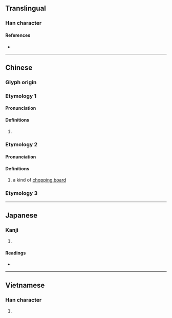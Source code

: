 {{character info/new}}
==Translingual==

===Han character===
{{Han char|rn=75|rad=木|as=08|sn=12|four=46994|canj=DWD|ids=⿰木果}}

====References====
* {{Han ref|kx=0534.200|dkj=14983|dj=0922.150|hdz=21232.010|uh=68F5|ud=26869|bh=B4CA|bd=46282}}

----

==Chinese==
{{zh-forms}}

===Glyph origin===
{{Han etym}}
===Etymology 1===
====Pronunciation====
{{zh-pron
|m=kē
|c=fo2,fo1,po1
|mn=ml:kho/qz:kher
|mn_note=kho - literary; kher - vernacular
|mc=y
|oc=y
|ma=zh-kē.ogg
|cat=cls
}}

====Definitions====
{{zh-hanzi}}

# {{zh-classifier|trees|cat=1}}
#: {{zh-x|有 一 棵 芒果 樹|There is a mango tree}}

===Etymology 2===
====Pronunciation====
{{zh-pron
|m=kě
|cat=n
}}
====Definitions====
{{zh-hanzi}}

# a kind of [[chopping board]]
===Etymology 3===
{{zh-see|梡|v}}
{{zh-cat|Beginning}}

----

==Japanese==

===Kanji===
{{ja-kanji|grade=|rs=木08}}

# {{defn|lang=ja|sort=木08}}

====Readings====
* {{ja-readings
|goon=かん
|kanon=か
|kun=きぎれ}}

----

==Vietnamese==

===Han character===
{{vi-hantu|rs=木08|[[quả]], [[khoả]]}}

# {{defn|lang=vi|sort=木08}}